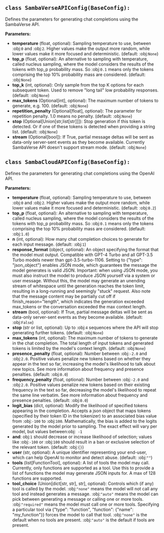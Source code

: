 <a id="camel.configs.samba_config"></a>

<a id="camel.configs.samba_config.SambaVerseAPIConfig"></a>

## `class SambaVerseAPIConfig(BaseConfig):`

Defines the parameters for generating chat completions using the
SambaVerse API.

**Parameters:**

- **temperature** (float, optional): Sampling temperature to use, between :obj:`0` and :obj:`2`. Higher values make the output more random, while lower values make it more focused and deterministic. (default: :obj:`None`)
- **top_p** (float, optional): An alternative to sampling with temperature, called nucleus sampling, where the model considers the results of the tokens with top_p probability mass. So :obj:`0.1` means only the tokens comprising the top 10% probability mass are considered. (default: :obj:`None`)
- **top_k** (int, optional): Only sample from the top K options for each subsequent token. Used to remove "long tail" low probability responses. (default: :obj:`None`)
- **max_tokens** (Optional[int], optional): The maximum number of tokens to generate, e.g. 100. (default: :obj:`None`)
- **repetition_penalty** (Optional[float], optional): The parameter for repetition penalty. 1.0 means no penalty. (default: :obj:`None`)
- **stop** (Optional[Union[str,list[str]]]): Stop generation if this token is detected. Or if one of these tokens is detected when providing a string list. (default: :obj:`None`)
- **stream** (Optional[bool]): If True, partial message deltas will be sent as data-only server-sent events as they become available. Currently SambaVerse API doesn't support stream mode. (default: :obj:`None`)

<a id="camel.configs.samba_config.SambaCloudAPIConfig"></a>

## `class SambaCloudAPIConfig(BaseConfig):`

Defines the parameters for generating chat completions using the
OpenAI API.

**Parameters:**

- **temperature** (float, optional): Sampling temperature to use, between :obj:`0` and :obj:`2`. Higher values make the output more random, while lower values make it more focused and deterministic. (default: :obj:`0.2`)
- **top_p** (float, optional): An alternative to sampling with temperature, called nucleus sampling, where the model considers the results of the tokens with top_p probability mass. So :obj:`0.1` means only the tokens comprising the top 10% probability mass are considered. (default: :obj:`1.0`)
- **n** (int, optional): How many chat completion choices to generate for each input message. (default: :obj:`1`)
- **response_format** (object, optional): An object specifying the format that the model must output. Compatible with GPT-4 Turbo and all GPT-3.5 Turbo models newer than gpt-3.5-turbo-1106. Setting to {"type": "json_object"} enables JSON mode, which guarantees the message the model generates is valid JSON. Important: when using JSON mode, you must also instruct the model to produce JSON yourself via a system or user message. Without this, the model may generate an unending stream of whitespace until the generation reaches the token limit, resulting in a long-running and seemingly "stuck" request. Also note that the message content may be partially cut off if finish_reason="length", which indicates the generation exceeded max_tokens or the conversation exceeded the max context length.
- **stream** (bool, optional): If True, partial message deltas will be sent as data-only server-sent events as they become available. (default: :obj:`False`)
- **stop** (str or list, optional): Up to :obj:`4` sequences where the API will stop generating further tokens. (default: :obj:`None`)
- **max_tokens** (int, optional): The maximum number of tokens to generate in the chat completion. The total length of input tokens and generated tokens is limited by the model's context length. (default: :obj:`None`)
- **presence_penalty** (float, optional): Number between :obj:`-2.0` and :obj:`2.0`. Positive values penalize new tokens based on whether they appear in the text so far, increasing the model's likelihood to talk about new topics. See more information about frequency and presence penalties. (default: :obj:`0.0`)
- **frequency_penalty** (float, optional): Number between :obj:`-2.0` and :obj:`2.0`. Positive values penalize new tokens based on their existing frequency in the text so far, decreasing the model's likelihood to repeat the same line verbatim. See more information about frequency and presence penalties. (default: :obj:`0.0`)
- **logit_bias** (dict, optional): Modify the likelihood of specified tokens appearing in the completion. Accepts a json object that maps tokens (specified by their token ID in the tokenizer) to an associated bias value from :obj:`-100` to :obj:`100`. Mathematically, the bias is added to the logits generated by the model prior to sampling. The exact effect will vary per model, but values between:obj:` -1`
- **and**: obj:`1` should decrease or increase likelihood of selection; values like :obj:`-100` or :obj:`100` should result in a ban or exclusive selection of the relevant token. (default: :obj:`{}`)
- **user** (str, optional): A unique identifier representing your end-user, which can help OpenAI to monitor and detect abuse. (default: :obj:`""`)
- **tools** (list[FunctionTool], optional): A list of tools the model may call. Currently, only functions are supported as a tool. Use this to provide a list of functions the model may generate JSON inputs for. A max of 128 functions are supported.
- **tool_choice** (Union[dict[str, str], str], optional): Controls which (if any) tool is called by the model. :obj:`"none"` means the model will not call any tool and instead generates a message. :obj:`"auto"` means the model can pick between generating a message or calling one or more tools. :obj:`"required"` means the model must call one or more tools. Specifying a particular tool via {"type": "function", "function": {"name": "my_function"}} forces the model to call that tool. :obj:`"none"` is the default when no tools are present. :obj:`"auto"` is the default if tools are present.
